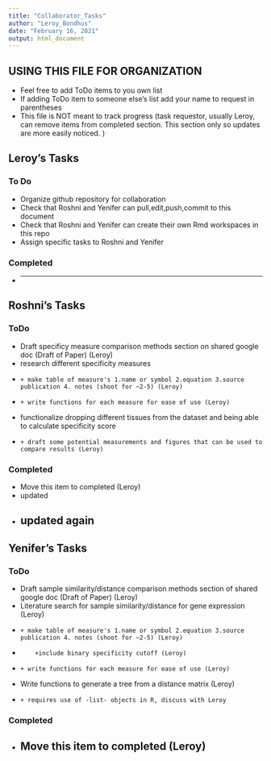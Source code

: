 ```yaml
---
title: "Collaborator_Tasks"
author: "Leroy_Bondhus"
date: "February 16, 2021"
output: html_document
---
```


## USING THIS FILE FOR ORGANIZATION
* Feel free to add ToDo items to you own list
* If adding ToDo item to someone else's list add your name to request in parentheses
* This file is NOT meant to track progress (task requestor, usually Leroy, can remove items from completed section. This section only so updates are more easily noticed. )

## Leroy's Tasks
### To Do
* Organize github repository for collaboration
* Check that Roshni and Yenifer can pull,edit,push,commit to this document
* Check that Roshni and Yenifer can create their own Rmd workspaces in this repo
* Assign specific tasks to Roshni and Yenifer 

### Completed
*
---------------

## Roshni's Tasks
### ToDo
* Draft specificy measure comparison methods section on shared google doc (Draft of Paper) (Leroy) 
* research different specificity measures
*     + make table of measure's 1.name or symbol 2.equation 3.source publication 4. notes (shoot for ~2-5) (Leroy)
*     + write functions for each measure for ease of use (Leroy)
* functionalize dropping different tissues from the dataset and being able to calculate specificity score
*     + draft some potential measurements and figures that can be used to compare results (Leroy)

### Completed
* Move this item to completed (Leroy)
* updated 
* updated again
---------------


## Yenifer's Tasks
### ToDo
* Draft sample similarity/distance comparison methods section of shared google doc (Draft of Paper) (Leroy)
* Literature search for sample similarity/distance for gene expression (Leroy)
*     + make table of measure's 1.name or symbol 2.equation 3.source publication 4. notes (shoot for ~2-5) (Leroy)
*         +include binary specificity cutoff (Leroy)
*     + write functions for each measure for ease of use (Leroy)
* Write functions to generate a tree from a distance matrix (Leroy)
*     + requires use of -list- objects in R, discuss with Leroy

### Completed
* Move this item to completed (Leroy)
---------------




